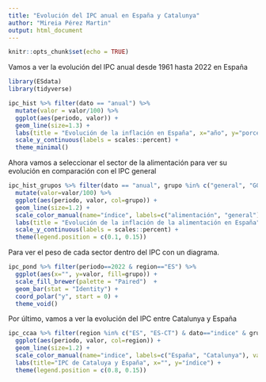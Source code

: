 ```yaml
---
title: "Evolución del IPC anual en España y Catalunya"
author: "Mireia Pérez Martin"
output: html_document
---
```


```r
knitr::opts_chunk$set(echo = TRUE)
```

Vamos a ver la evolución del IPC anual desde 1961 hasta 2022 en España
```r
library(ESdata)
library(tidyverse)

ipc_hist %>% filter(dato == "anual") %>%
  mutate(valor = valor/100) %>%
  ggplot(aes(periodo, valor)) + 
  geom_line(size=1.3) +
  labs(title = "Evolución de la inflación en España", x="año", y="porcentaje de inflación") +
  scale_y_continuous(labels = scales::percent) +
  theme_minimal()

```

Ahora vamos a seleccionar el sector de la alimentación para ver su evolución en comparación con el IPC general
```r
ipc_hist_grupos %>% filter(dato == "anual", grupo %in% c("general", "G01")) %>%
  mutate(valor=valor/100) %>%
  ggplot(aes(periodo, valor, col=grupo)) + 
  geom_line(size=1.2) +
  scale_color_manual(name="índice", labels=c("alimentación", "general"), values = c("#D11141", "#606060")) +
  labs(title = "Evolución de la inflación de la alimentación en España", x="Año", y="Porcentaje de inflación") +
  scale_y_continuous(labels = scales::percent) +
  theme(legend.position = c(0.1, 0.15))
```
Para ver el peso de cada sector dentro del IPC con un diagrama.
```r
ipc_pond %>% filter(periodo==2022 & region=="ES") %>%
  ggplot(aes(x="", y=valor, fill=grupo)) +
  scale_fill_brewer(palette = "Paired")  +
  geom_bar(stat = "Identity") +
  coord_polar("y", start = 0) +
  theme_void()
```

Por último, vamos a ver la evolución del IPC entre Catalunya y España
```r
ipc_ccaa %>% filter(region %in% c("ES", "ES-CT") & dato=="indice" & grupo=="general") %>% 
  ggplot(aes(periodo, valor, col=region)) + 
  geom_line(size=1.2) +
  scale_color_manual(name="indice", labels=c("España", "Catalunya"), values = c("#AC88FF", "#5BB300")) +
  labs(title="IPC de Cataluya y España", x="", y="índice") +
  theme(legend.position = c(0.8, 0.15))
```


